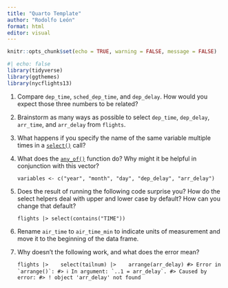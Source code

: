 ```yaml
---
title: "Quarto Template"
author: "Rodolfo León"
format: html
editor: visual
---
```


```r
knitr::opts_chunk$set(echo = TRUE, warning = FALSE, message = FALSE)
```

```r
#| echo: false
library(tidyverse)
library(ggthemes)
library(nycflights13)
```

1.  Compare `dep_time`, `sched_dep_time`, and `dep_delay`. How would you expect those three numbers to be related?

2.  Brainstorm as many ways as possible to select `dep_time`, `dep_delay`, `arr_time`, and `arr_delay` from `flights`.

3.  What happens if you specify the name of the same variable multiple times in a [`select()`](https://dplyr.tidyverse.org/reference/select.html) call?

4.  What does the [`any_of()`](https://tidyselect.r-lib.org/reference/all_of.html) function do? Why might it be helpful in conjunction with this vector?

    ```         
    variables <- c("year", "month", "day", "dep_delay", "arr_delay")
    ```

5.  Does the result of running the following code surprise you? How do the select helpers deal with upper and lower case by default? How can you change that default?

    ```         
    flights |> select(contains("TIME"))
    ```

6.  Rename `air_time` to `air_time_min` to indicate units of measurement and move it to the beginning of the data frame.

7.  Why doesn’t the following work, and what does the error mean?

    ```         
    flights |>    select(tailnum) |>    arrange(arr_delay) #> Error in `arrange()`: #> ℹ In argument: `..1 = arr_delay`. #> Caused by error: #> ! object 'arr_delay' not found
    ```
